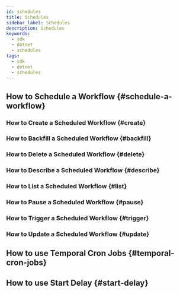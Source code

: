 ```yaml
---
id: schedules
title: Schedules
sidebar_label: Schedules
description: Schedules
keywords:
  - sdk
  - dotnet
  - schedules
tags:
  - sdk
  - dotnet
  - schedules
---
```


## How to Schedule a Workflow {#schedule-a-workflow}

<!-- CONTENT-->

### How to Create a Scheduled Workflow {#create}

<!-- CONTENT-->

### How to Backfill a Scheduled Workflow {#backfill}

<!-- CONTENT-->

### How to Delete a Scheduled Workflow {#delete}

<!-- CONTENT-->

### How to Describe a Scheduled Workflow {#describe}

<!-- CONTENT-->

### How to List a Scheduled Workflow {#list}

<!-- CONTENT-->

### How to Pause a Scheduled Workflow {#pause}

<!-- CONTENT-->

### How to Trigger a Scheduled Workflow {#trigger}

<!-- CONTENT-->

### How to Update a Scheduled Workflow {#update}

<!-- CONTENT-->

## How to use Temporal Cron Jobs {#temporal-cron-jobs}

<!-- CONTENT-->

## How to use Start Delay {#start-delay}

<!-- CONTENT-->